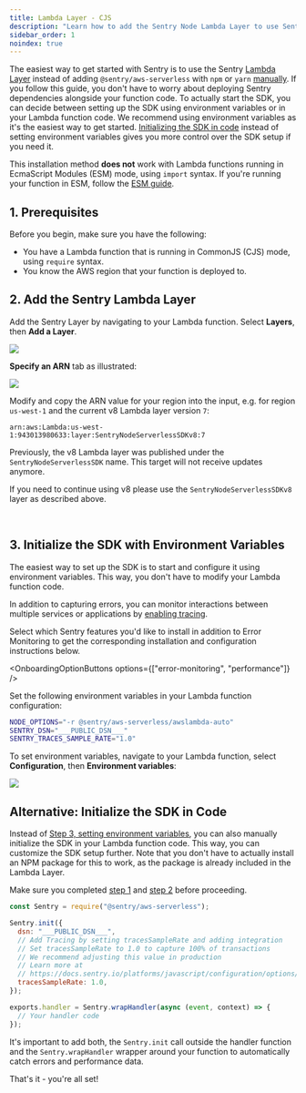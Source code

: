 ```yaml
---
title: Lambda Layer - CJS
description: "Learn how to add the Sentry Node Lambda Layer to use Sentry in your Lambda functions running in CommonJS (CJS)"
sidebar_order: 1
noindex: true
---
```


The easiest way to get started with Sentry is to use the Sentry [Lambda Layer](https://docs.aws.amazon.com/Lambda/latest/dg/configuration-layers.html) instead of adding `@sentry/aws-serverless` with `npm` or `yarn` [manually](../cjs-npm).
If you follow this guide, you don't have to worry about deploying Sentry dependencies alongside your function code.
To actually start the SDK, you can decide between setting up the SDK using environment variables or in your Lambda function code. We recommend using environment variables as it's the easiest way to get started. [Initializing the SDK in code](#alternative-initialize-the-sdk-in-code) instead of setting environment variables gives you more control over the SDK setup if you need it.

<Alert>

This installation method **does not** work with Lambda functions running in EcmaScript Modules (ESM) mode, using `import` syntax. If you're running your function in ESM, follow the [ESM guide](../esm-npm).

</Alert>

## 1. Prerequisites

Before you begin, make sure you have the following:

- You have a Lambda function that is running in CommonJS (CJS) mode, using `require` syntax.
- You know the AWS region that your function is deployed to.

## 2. Add the Sentry Lambda Layer

Add the Sentry Layer by navigating to your Lambda function. Select **Layers**, then **Add a Layer**.

![](./img/lambda_view.png)

**Specify an ARN** tab as illustrated:

![](./img/add_layer.png)

Modify and copy the ARN value for your region into the input, e.g. for region `us-west-1` and the current v8 Lambda layer version `7`:

```
arn:aws:Lambda:us-west-1:943013980633:layer:SentryNodeServerlessSDKv8:7
```

<Alert>

  Previously, the v8 Lambda layer was published under the `SentryNodeServerlessSDK` name.
  This target will not receive updates anymore.

  If you need to continue using v8 please use the `SentryNodeServerlessSDKv8` layer as described above.

</Alert>

<br />

## 3. Initialize the SDK with Environment Variables

The easiest way to set up the SDK is to start and configure it using environment variables. This way, you don't have to modify your Lambda function code.

In addition to capturing errors, you can monitor interactions between multiple services or applications by [enabling tracing](/concepts/key-terms/tracing/).

Select which Sentry features you'd like to install in addition to Error Monitoring to get the corresponding installation and configuration instructions below.

<OnboardingOptionButtons options={["error-monitoring", "performance"]} />

Set the following environment variables in your Lambda function configuration:

```bash {"onboardingOptions": {"performance": "3"}}
NODE_OPTIONS="-r @sentry/aws-serverless/awslambda-auto"
SENTRY_DSN="___PUBLIC_DSN___"
SENTRY_TRACES_SAMPLE_RATE="1.0"
```

To set environment variables, navigate to your Lambda function, select **Configuration**, then **Environment variables**:

![](./img/cjs_env_vars.png)

## Alternative: Initialize the SDK in Code

Instead of [Step 3, setting environment variables](#3-initialize-the-sdk-with-environment-variables), you can also manually initialize the SDK in your Lambda function code.
This way, you can customize the SDK setup further.
Note that you don't have to actually install an NPM package for this to work, as the package is already included in the Lambda Layer.

Make sure you completed [step 1](#1-prerequisites) and [step 2](#2-add-the-sentry-lambda-layer) before proceeding.

```javascript {filename:index.js} {"onboardingOptions": {"performance": "5-8"}}
const Sentry = require("@sentry/aws-serverless");

Sentry.init({
  dsn: "___PUBLIC_DSN___",
  // Add Tracing by setting tracesSampleRate and adding integration
  // Set tracesSampleRate to 1.0 to capture 100% of transactions
  // We recommend adjusting this value in production
  // Learn more at
  // https://docs.sentry.io/platforms/javascript/configuration/options/#traces-sample-rate
  tracesSampleRate: 1.0,
});

exports.handler = Sentry.wrapHandler(async (event, context) => {
  // Your handler code
});
```

It's important to add both, the `Sentry.init` call outside the handler function and the `Sentry.wrapHandler` wrapper around your function to automatically catch errors and performance data.

That's it - you're all set!
